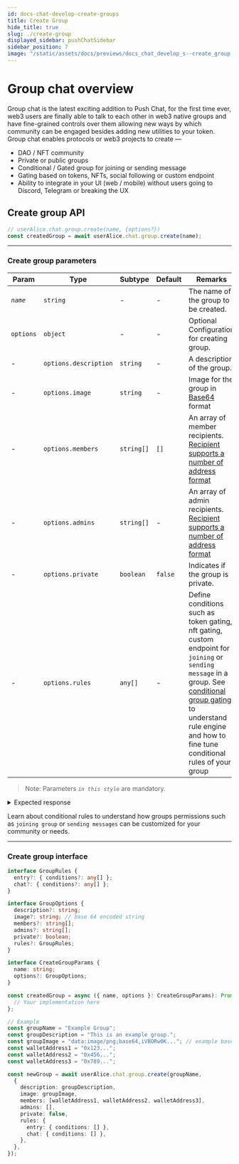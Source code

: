```yaml
---
id: docs-chat-develop-create-groups
title: Create Group
hide_title: true
slug: ./create-group
displayed_sidebar: pushChatSidebar
sidebar_position: 7
image: "/static/assets/docs/previews/docs_chat_develop_s--create_group.png"
---
```


# Group chat overview
Group chat is the latest exciting addition to Push Chat, for the first time ever, web3 users are finally able to talk to each other in web3 native groups and have fine-grained controls over them allowing new ways by which community can be engaged besides adding new utilities to your token. Group chat enables protocols or web3 projects to create —

- DAO / NFT community
- Private or public groups
- Conditional / Gated group for joining or sending message
- Gating based on tokens, NFTs, social following or custom endpoint
- Ability to integrate in your UI (web / mobile) without users going to Discord, Telegram or breaking the UX


<head>
  <title>Create Group | Push Chat | Push Documentation</title>
</head>


## Create group API
<Tabs className="codetabs" groupId="code-examples">
  <TabItem value="js" attributes={{className: "codetab js"}} default>
    

  ```typescript
  // userAlice.chat.group.create(name, {options?})
  const createdGroup = await userAlice.chat.group.create(name);
  ```

  </TabItem>
</Tabs>

---

### Create group parameters

| Param        | Type                             | Subtype    | Default | Remarks                                                                                                        |
| ------------ | -------------------------------- | ---------- | ------- | -------------------------------------------------------------------------------------------------------------- |
| _`name`_     | `string`                         | -          | -       | The name of the group to be created.                                                                           |
| `options`    | `object`                         | -          | -       | Optional Configuration for creating group.                                                                     |
| -            | `options.description`            | `string`   | -       | A description of the group.                                                                                    |
| -            | `options.image`                  | `string`   | -       | Image for the group in [Base64](https://en.wikipedia.org/wiki/Base64) format                                   |
| -            | `options.members`                | `string[]` | `[]`    | An array of member recipients. [Recipient supports a number of address format](/docs/chat/build/types-of-recipient)           |
| -            | `options.admins`                 | `string[]` | -       | An array of admin recipients. [Recipient supports a number of address format](/docs/chat/build/types-of-recipient)            |
| -            | `options.private`                | `boolean`  | `false` | Indicates if the group is private.                                                                             |
| -            | `options.rules`                  | `any[]`    | -       | Define conditions such as token gating, nft gating, custom endpoint for `joining` or `sending message` in a group. See [conditional group gating](/docs/chat/build/conditional-rules-for-group) to understand rule engine and how to fine tune conditional rules of your group |

> Note: Parameters _`in this style`_ are mandatory.

<details>
  <summary>Expected response</summary>

  ```typescript
  {
    members: [
      {
        wallet: 'eip155:0x140BE62b2177A975Bbef398DF8934b883E7d13f9',
        publicKey: '-----BEGIN PGP PUBLIC KEY BLOCK-----\n' +
          '\n' +
          'xsBNBGTvNZgBCADeYpZfxgn1HoMUuWM42v8ZWfLPwglQYmzz5rY3PdPPoRFU\n' +
          'v0AyPjYKpmLh2ZNfXjPaS9GuMdpXaomYSEwsV02hXZOQelo9cLop0Fc2i+l7\n' +
          '70rYhePuOuQ+XD/xYzhngAgNJ9rX96YnSodldb8uJfxYmgoF0E9Z2o2fgZGj\n' +
          'll2CPnOaLXZaBQlPS3x/461TmZ1n2ZePS/fwiC7taLz3PtyGtKaC0vo4isvI\n' +
          'yf04fkjudG0XIns5CWjdR2HeDC8BzSl8OVj8AQAc5uVU8Abk+ejWVr4zfoox\n' +
          'eaziDPgGdkckFiQ6Tdsg0tPwwOpSrCCtJocTmc/fWaBb0YlnyAAL88fJABEB\n' +
          'AAHNAMLAigQQAQgAPgWCZO81mAQLCQcICZBMYqhmfI2WQQMVCAoEFgACAQIZ\n' +
          'AQKbAwIeARYhBC9DyzhpX3ACb/yTq0xiqGZ8jZZBAACxNQf/UrM/whR7vCs+\n' +
          'ez8Y8Hz4WqIuXtfMh4l2nKVv5UUuAfQkBxEY5j6Ga2+JgKU3neQ34x/v6fm9\n' +
          'CLcY38Tc4AWyEx8KC78J+xOs7RMfyNBeiaf8KdaFfQrP0nMmufE6TxkfV1Y5\n' +
          'LJZZ8350rZVtYJppWtlH+gbyUmMObyWDWbL3aWtqa3xjv0kLsf7TnugiFwzB\n' +
          'gHHtk8tlDSOxRt0VdNNd19+/zrBYNl07Ig24WD2ETaJiaqa651z24/6/MkGT\n' +
          'MBoQh+679tuWWcTrNi4jIA8jhSQ5BOgbAapl3qXk0m9/Aexpe2s6ISLXe8YJ\n' +
          'j4cObDLv/ZKKeLZYTq9lVCydLAQUbs7ATQRk7zWYAQgAmx36uefgUF4cCSYH\n' +
          'WMWAOTyc8Awo+hxn6FktOLU1+9hfGrX2jwGLOoOwjNgbYJbiSvRglAX2b57/\n' +
          'qkkltAg1ZYCLSUzfBUbbWYlJNBwpv7+52zHaLUZ3gmI5aE48ad+uzaadgpVT\n' +
          'VqLbhdgkN6jkemPTlfMehyS49AAbmqeKfo2U72tm9ZqT2cPVCASMjN/Ux2qG\n' +
          '3W8HTo0KIVFSbkTthl1zAlwAFksp0q437+pxbdJIecJ9mO6N4OQMnv+hVBDc\n' +
          'WrPqBDJ0nas4JNgLxmLv0pheGg/TEfwS/p6xGRW5m08bj2l0cgqmEaM27jbi\n' +
          'DEpOykRWsDMhheEfI2zV/Qam8QARAQABwsB2BBgBCAAqBYJk7zWYCZBMYqhm\n' +
          'fI2WQQKbDBYhBC9DyzhpX3ACb/yTq0xiqGZ8jZZBAAAnBggA1gkIopr9HJFP\n' +
          'fO5SebcbowH4AG9M0qBqF4h1JIKbqvOnxLSsC5QmmzFcjS9ihyHBvzbRVGkC\n' +
          'zEHYpLRedQ2AmQQfsf/VOoZJEOlb7tTk4+SpYtsGte5X/yLT5Bkls7Rp8ubK\n' +
          '/V99muj1nA/OkasllXQUSGEweVz6ejzJ0oMm3Vewmw8PelsdAnfS7Ud1MnXQ\n' +
          'h+O8TCR56F5gAMWxZmxFpZMZyUFOH6KM+vL7HJUBztUS2g0ELsHKy9ep2yhv\n' +
          'iABIwx/gEuPr0NDAH9x9XFKg5m3rO64KTY4BRWBISwmQ25dM1s1bwDPLi5XI\n' +
          '6Daw1glFxpPRrxgQGlVLzJOu5b8swQ==\n' +
          '=9hCc\n' +
          '-----END PGP PUBLIC KEY BLOCK-----\n',
        isAdmin: true,
        image: 'data:image/png;base64,iVBORw0KGgoAAAANSUhEUgAAACAAAAAgCAYAAABzenr0AAAAzUlEQVR4AcXBsWlDMRiF0c8XTeAJPIAgoFbgQew1PIbXyKsyhUGtCqM6ZAJX6Z32fykM4hnuObv71++TYJRKlHtji1EqUe6NSJgJM2G2W74/nkzIvfHKKJUZwkyYCbOUe+Odcm/MEGbCTJil2/VMdLx8Eo1S2SL3RnS7nomEmTATZmm//BANKlHujS1GqUT7hRVhJsyEWWLSKJVXcm/MEGbCTJgl/sm9EY1SmTFKJcq9EY1SiYSZMBNm6XE6sHJhJffGOz1OByJhJsyE2R/3lDA4e9QQhAAAAABJRU5ErkJggg=='
      }
    ],
    pendingMembers: [
      {
        wallet: 'eip155:0x119bb8ad40B1f94e2b30ae5f59eeaEB67cD0Bd6C',
        publicKey: null,
        isAdmin: false,
        image: null
      },
      {
        wallet: 'eip155:0x6e0C509d14EbF26A529bf6DC5CC9bee7F5b8DBa4',
        publicKey: null,
        isAdmin: false,
        image: null
      },
      {
        wallet: 'eip155:0xE3FDD0527a9F8418f9a7D9e970452827FbE202FF',
        publicKey: '-----BEGIN PGP PUBLIC KEY BLOCK-----\n' +
          '\n' +
          'xsBNBGTvNZgBCADouo4S2kPqA//+I7nDAk15/LcJ2TGvDhOYuPNUNMiNGOb4\n' +
          'txusuKz6HOaG+K9hiUBpHjKrYEmCT2FEXxt8bfS3SpWb74RHSkWUNUkxk25y\n' +
          'gE5gaCKyAdcnOUyVLmobVFFYtH6naK9bULaUtkVik1P0iuEevWHxtTpsjbyH\n' +
          'bZtNpVTdprdLib4Wx6bb7VogsvjlvNJcVJ4sfPE0XgsQgAGIev7yJyU0DGzt\n' +
          '/EbvFX4sv51Kb1dX9ctBcvzVbs9+qT6LTivsrQp+TNHUN4zEeMhnWFFP5K1d\n' +
          'H445S6FWk53XvBudcOkFPtltU1MPCS6hmhevArBfYzy5eSlaKA/fH+kFABEB\n' +
          'AAHNAMLAigQQAQgAPgWCZO81mAQLCQcICZCrD2gy8Zu4awMVCAoEFgACAQIZ\n' +
          'AQKbAwIeARYhBKru9/u8wPcTeHibkasPaDLxm7hrAADa/Af+PbamVg/Ig2S2\n' +
          'HgIy4w5x7ulSk1/49+AmuiUMiVUwJSVBhROsyDbLET56w4+1TIMYZFJaczW3\n' +
          '8tCvAOUSauzc52I3zwGmaCupBJokIWp7ncPh0B8TFYrgThgXV7sLf3xy4roy\n' +
          'y8oFz1Zla88krwtPe4Az7TF+WNdXoDsLNJ3GXRmNqs1GITmDqAXFWncl12NM\n' +
          'ajUKWIKc/Gi1oKfz22mabJTtWBimDpA12LaGK3GjEK5CiWXT3Tzlqn6R14EZ\n' +
          '6ohpKZldSJiMPL0Bu9iT52iHOsw1wTZNC1L5lKhOCi3c+/fLRcJZt3hdCjqy\n' +
          'd/FSCa8/Ny/GrHBWoL49rSF4pDEA+s7ATQRk7zWYAQgAtNOoHCL7BCnjwp8O\n' +
          'htTxEI5r7Q/1zKKHiz6QKjjrGBYyR6gcmPM3JNEcvzY4OsCFnKBv2suOgrqH\n' +
          '8kXJzfpIQ7u7uJs+O3p/cn86RMANiEnO8NbB/0scpfZ7Vg3eOfoiWYE4I/1o\n' +
          'FVDCyZ1YVqtbcmuW6D8i1djjeoUmkUDZyPo7Qs6hUsJeYA/Rfl8mH5sjy2cN\n' +
          'WXf8cEtOUqJtwERXt5aRB/nBZiC0bsP6hf0HtAoNA8/96TkqrcQpODW/RckD\n' +
          'fo4wkpEONHRH+LGX7GV0pwymHu42TUnULmED6BrMgMYG2sKpxMThxtAxRaiP\n' +
          'nZ3DKXr8GCjTYnbEZpoi2zKCOQARAQABwsB2BBgBCAAqBYJk7zWYCZCrD2gy\n' +
          '8Zu4awKbDBYhBKru9/u8wPcTeHibkasPaDLxm7hrAADGyQgA5NMUkoyDTPZa\n' +
          'Znj1dB+17xBXCZ/u7pPQc1DukBefVke7/qYIicdnnEGIX3Zd7TckFRsDljR/\n' +
          '3418Bne4WyL57fAF/GgYsegpJ9n1KT7oPxWzibIaYdj7R6bkDt5r61EDWC3N\n' +
          'VBbnZu9cO15TYkObJIiyNvwbQyd6Dm313b39GnEE8sM709TWsI6Es6rRZAfC\n' +
          '+sI8ezYxqVUbP7sW3jJZYzdPOhZPHvFd5iJ2EfygEOuk5tb7AimfNwF/CNcB\n' +
          'weQGEU7feOSB9lXXA+Ag1duLM4B9bLbbHEQIPhKlBF1ED64e/W/5HNfoAkS4\n' +
          'qhzOD5XWs6xs45nnYqUbBFLG9Xk+Jg==\n' +
          '=qtAv\n' +
          '-----END PGP PUBLIC KEY BLOCK-----\n',
        isAdmin: false,
        image: 'data:image/png;base64,iVBORw0KGgoAAAANSUhEUgAAACAAAAAgCAYAAABzenr0AAAAw0lEQVR4AcXBsXECMRRF0csbdbAZBagHKlJMSOL90IUq2h5UABktLE6/HcizY4/fOafrcntzQB/BTKvBEcJMmAmz0keQtRpk67bzRQ1m1m0nu19E1keQCTNhJsxO1+X2JukjmHm+Ppg5Lw9mWg0yYSbMhFnhoPPy4C8JM2EmzArftBr8J2EmzIRZ6SPIWg2yPoKs1WCmjyBrNcj6CDJhJsyEWWk1OKKP4DdaDTJhJsyEWeEHrQbZuu3M3C/iCGEmzITZJ/s7LOkKUABjAAAAAElFTkSuQmCC'
      }
    ],
    contractAddressERC20: null,
    numberOfERC20: 0,
    contractAddressNFT: null,
    numberOfNFTTokens: 0,
    verificationProof: 'pgp:-----BEGIN PGP SIGNATURE-----\n' +
      '\n' +
      'wsBzBAEBCAAnBYJk7zWZCZBMYqhmfI2WQRYhBC9DyzhpX3ACb/yTq0xiqGZ8\n' +
      'jZZBAADwAwgAq/6WjtwRt1aPTLWwtSx80Ng/Wxf97dkpebMXSj9T7f5ia1rM\n' +
      '8wqsuNUDMEMPB9LM34f6Q5pD994oeN2YT7z34u20mskiNphZdx/DNvu8w9UZ\n' +
      'rI3tyjfZULhARNVM34sSABnHtExbl4ZArhNDsT86ku0sZNjr9frn2mtgmlKN\n' +
      'nQdGcLJSxbci0hFg3nE5mYNpwZNs2S/2uk11WHKxzMhII6AdePE77BKPqedu\n' +
      'PiXDODO2dIvV8glLQoJPRPgc2ap+/xYIBUFljqHGPU/62VSLlHxBJv72p5s/\n' +
      'kOxiqD42TmpaaMtfudqgsZsGoYpZDHcMKYGNZs+9qVRHPRD+s0QhEA==\n' +
      '=c6IF\n' +
      '-----END PGP SIGNATURE-----\n',
    groupImage: 'data:image/png;base64,iVBORw0KGgoAAAANSUhEUgAAACAAAAAgCAYAAABzenr0AAAAvklEQVR4AcXBsW2FMBiF0Y8r3GQb6jeBxRauYRpo4yGQkMd4A7kg7Z/GUfSKe8703fKDkTATZsJsrr0RlZSJ9r4RLayMvLmJjnQS1d6IhJkwE2bT13U/DBzp5BN73xgRZsJMmM1HOolqb/yWiWpvjJSUiRZWopIykTATZsJs5g+1N6KSMiO1N/5DmAkzYTa9Lh6MhJkwE2ZzSZlo7xvRwson3txERzqJhJkwE2bT6+JhoKTMJ2pvjAgzYSbMfgDlXixqjH6gRgAAAABJRU5ErkJggg==',
    groupName: 'influential_maroon_gamefowl',
    groupDescription: 'urgent_brown_butterfly',
    isPublic: false,
    groupCreator: 'eip155:0x140BE62b2177A975Bbef398DF8934b883E7d13f9',
    chatId: '5f769c881ffe328117dea3d3acd0b97ce7f4c163e440f75a96be3e33f7d2a000',
    meta: null,
    scheduleAt: null,
    scheduleEnd: null,
    groupType: 'default',
    status: null,
    rules: {},
    eventType: 'create'
  }
  ```

  | Parameter                  | Type                  | Remarks                                                        |
  | -------------------------- | --------------------- | -------------------------------------------------------------- |
  | `members`                  | `Array<Object>`       | An array containing member objects.                            |
  | `members.wallet`           | `string`              | The wallet address of the member.                              |
  | `members.publicKey`        | `string`              | The member's public PGP key (if available).                    |
  | `members.isAdmin`          | `boolean`             | Indicates whether the member is an admin.                      |
  | `members.image`            | `string`              | Image associated with the member.                              |
  | `pendingMembers`           | `Array<Object>`       | An array containing pending member objects.                    |
  | `pendingMembers.wallet`    | `string`              | The wallet address of the pending member.                      |
  | `pendingMembers.publicKey` | `string`              | The pending member's public PGP key (if available).            |
  | `pendingMembers.isAdmin`   | `boolean`             | Indicates whether the pending member is an admin.              |
  | `pendingMembers.image`     | `string`              | Image associated with the pending member.                      |
  | `contractAddressERC20`     | `string` or `null`    | Contract address for ERC20 tokens (Used for tokenGating).      |
  | `numberOfERC20`            | `number`              | The number of ERC20 tokens associated. (Used for tokenGating). |
  | `contractAddressNFT`       | `string` or `null`    | Contract address for NFT tokens (Used for tokenGating)         |
  | `numberOfNFTTokens`        | `number`              | The number of NFT tokens associated. (Used for tokenGating)    |
  | `verificationProof`        | `string`              | Verification proof associated with group data.                 |
  | `groupImage`               | `string`              | Group's image.                                                 |
  | `groupName`                | `string`              | The name of the group.                                         |
  | `groupDescription`         | `string`              | Description of the group.                                      |
  | `isPublic`                 | `boolean`             | Indicates whether the group is public or private.              |
  | `groupCreator`             | `string`              | Push Profile DID of the group creator.                         |
  | `chatId`                   | `string`              | Unique chat ID associated with the group.                      |
  | `meta`                     | `object` or `null`    | Additional metadata (if available).                            |
  | `scheduleAt`               | `timestamp` or `null` | Scheduled start time (if available).                           |
  | `scheduleEnd`              | `timestamp` or `null` | Scheduled end time (if available).                             |
  | `groupType`                | `string`              | Type of the group (default, spaces, live etc).                 |
  | `status`                   | `string` or `null`    | Status information ( active, expired etc)                      |
  | `rules`                    | `Object`              | Group-specific moderation rules                                |
  | `eventType`                | `string`              | The type of event (create, update etc)                         |

</details>

Learn about <AImp href='./conditional-rules-for-group'>conditional rules</AImp> to understand how groups permissions such as `joining group` or `sending messages` can be customized for your community or needs.

---

### Create group interface

```typescript
interface GroupRules {
  entry?: { conditions?: any[] };
  chat?: { conditions?: any[] };
}

interface GroupOptions {
  description?: string;
  image?: string; // base 64 encoded string
  members?: string[];
  admins?: string[];
  private?: boolean;
  rules?: GroupRules;
}

interface CreateGroupParams {
  name: string;
  options?: GroupOptions;
}

const createdGroup = async ({ name, options }: CreateGroupParams): Promise<any> => {
  // Your implementation here
};

// Example
const groupName = "Example Group";
const groupDescription = "This is an example group.";
const groupImage = "data:image/png;base64,iVBORw0K..."; // example base64 encoded image string
const walletAddress1 = "0x123...";
const walletAddress2 = "0x456...";
const walletAddress3 = "0x789...";

const newGroup = await userAlice.chat.group.create(groupName, 
  {
    description: groupDescription,
    image: groupImage,
    members: [walletAddress1, walletAddress2, walletAddress3],
    admins: [],
    private: false,
    rules: {
      entry: { conditions: [] },
      chat: { conditions: [] },
    },
  },
});

```

